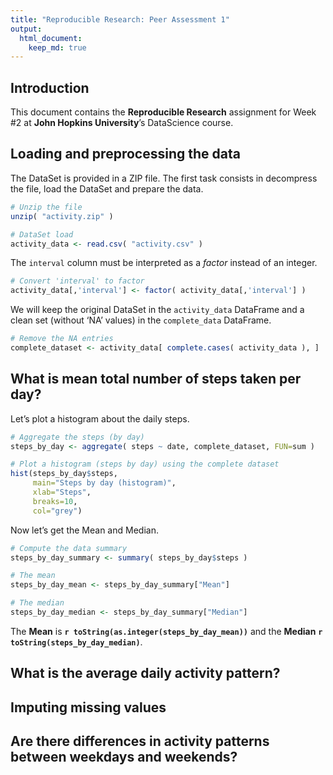 ```yaml
---
title: "Reproducible Research: Peer Assessment 1"
output: 
  html_document:
    keep_md: true
---
```


## Introduction
This document contains the **Reproducible Research** assignment for Week #2 at **John Hopkins University**'s DataScience course.

## Loading and preprocessing the data
The DataSet is provided in a ZIP file. The first task consists in decompress the file, load the DataSet and prepare the data.

```r
# Unzip the file
unzip( "activity.zip" )

# DataSet load
activity_data <- read.csv( "activity.csv" )
```


The `interval` column must be interpreted as a *factor* instead of an integer.

```r
# Convert 'interval' to factor
activity_data[,'interval'] <- factor( activity_data[,'interval'] )
```


We will keep the original DataSet in the `activity_data` DataFrame and a clean set (without 'NA' values) in the `complete_data` DataFrame.

```r
# Remove the NA entries
complete_dataset <- activity_data[ complete.cases( activity_data ), ]
```


## What is mean total number of steps taken per day?

Let's plot a histogram about the daily steps.

```r
# Aggregate the steps (by day)
steps_by_day <- aggregate( steps ~ date, complete_dataset, FUN=sum )

# Plot a histogram (steps by day) using the complete dataset
hist(steps_by_day$steps,
     main="Steps by day (histogram)",
     xlab="Steps",
     breaks=10,
     col="grey")
```

Now let's get the Mean and Median.

```r
# Compute the data summary
steps_by_day_summary <- summary( steps_by_day$steps )

# The mean
steps_by_day_mean <- steps_by_day_summary["Mean"]

# The median
steps_by_day_median <- steps_by_day_summary["Median"]
```

The **Mean** is **`r toString(as.integer(steps_by_day_mean))`** and the **Median** **`r toString(steps_by_day_median)`**.

## What is the average daily activity pattern?



## Imputing missing values



## Are there differences in activity patterns between weekdays and weekends?
